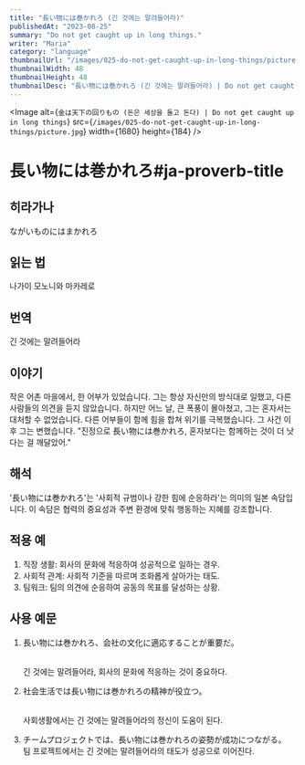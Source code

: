 ```yaml
---
title: "長い物には巻かれろ (긴 것에는 말려들어라)"
publishedAt: "2023-08-25"
summary: "Do not get caught up in long things."
writer: "Maria"
category: "language"
thumbnailUrl: "/images/025-do-not-get-caught-up-in-long-things/picture.jpg"
thumbnailWidth: 48
thumbnailHeight: 48
thumbnailDesc: "長い物には巻かれろ (긴 것에는 말려들어라) | Do not get caught up in long things"
---
```


<Image
  alt={`金は天下の回りもの (돈은 세상을 돌고 돈다) | Do not get caught up in long things`}
  src={`/images/025-do-not-get-caught-up-in-long-things/picture.jpg`}
  width={1680}
  height={184}
/>

# 長い物には巻かれろ#ja-proverb-title

## 히라가나

ながいものにはまかれろ

## 읽는 법

나가이 모노니와 마카레로

## 번역

긴 것에는 말려들어라

## 이야기

작은 어촌 마을에서, 한 어부가 있었습니다. 그는 항상 자신만의 방식대로 일했고, 다른 사람들의 의견을 듣지 않았습니다. 하지만 어느 날, 큰 폭풍이 몰아쳤고, 그는 혼자서는 대처할 수 없었습니다. 다른 어부들이 함께 힘을 합쳐 위기를 극복했습니다. 그 사건 이후 그는 변했습니다. "진정으로 長い物には巻かれろ, 혼자보다는 함께하는 것이 더 낫다는 걸 깨달았어."

## 해석

'長い物には巻かれろ'는 '사회적 규범이나 강한 힘에 순응하라'는 의미의 일본 속담입니다. 이 속담은 협력의 중요성과 주변 환경에 맞춰 행동하는 지혜를 강조합니다.

## 적용 예

1. 직장 생활: 회사의 문화에 적응하여 성공적으로 일하는 경우.
2. 사회적 관계: 사회적 기준을 따르며 조화롭게 살아가는 태도.
3. 팀워크: 팀의 의견에 순응하여 공동의 목표를 달성하는 상황.

## 사용 예문

1. 長い物には巻かれろ、会社の文化に適応することが重要だ。

   <br /> 긴 것에는 말려들어라, 회사의 문화에 적응하는 것이 중요하다.

2. 社会生活では長い物には巻かれろの精神が役立つ。

   <br /> 사회생활에서는 긴 것에는 말려들어라의 정신이 도움이 된다.

3. チームプロジェクトでは、長い物には巻かれろの姿勢が成功につながる。
   <br /> 팀 프로젝트에서는 긴 것에는 말려들어라의 태도가 성공으로 이어진다.
